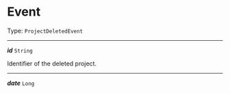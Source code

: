 


# Event

Type: `ProjectDeletedEvent`

---

***id*** `String`

Identifier of the deleted project.



---

***date*** `Long`
